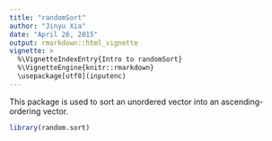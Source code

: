 ```yaml
---
title: "randomSort"
author: "Jinyu Xia"
date: "April 26, 2015"
output: rmarkdown::html_vignette
vignette: >
  %\VignetteIndexEntry{Intro to randomSort}
  %\VignetteEngine{knitr::rmarkdown}
  \usepackage[utf8](inputenc)
---
```

This package is used to sort an unordered vector into an ascending-ordering vector.
```r
library(random.sort)

```